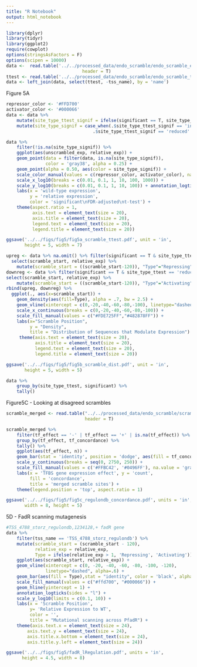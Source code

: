 ```yaml
---
title: "R Notebook"
output: html_notebook
---
```


```r
library(dplyr)
library(tidyr)
library(ggplot2)
require(cowplot)
options(stringsAsFactors = F)
options(scipen = 10000)
data <-  read.table('../../processed_data/endo_scramble/endo_scramble_expression_formatted_std.txt', 
                             header = T)
ttest <- read.table('../../processed_data/endo_scramble/endo_scramble_ttests.txt', header = T)
data <- left_join(data, select(ttest, -tss_name), by = 'name')
```

Figure 5A
```r
repressor_color <- '#FFD700'
activator_color <- '#000066'
data <- data %>% 
    mutate(site_type_ttest_signif = ifelse(significant == T, site_type_ttest, NA)) %>% 
    mutate(site_type_signif = case_when(.$site_type_ttest_signif == 'increased' ~ 'repressing',
                                 .$site_type_ttest_signif == 'reduced' ~ 'activating'))

data %>% 
    filter(!is.na(site_type_signif)) %>% 
    ggplot(aes(unscrambled_exp, relative_exp)) + 
    geom_point(data = filter(data, is.na(site_type_signif)), 
               color = 'gray38', alpha = 0.25) +
    geom_point(alpha = 0.50, aes(color = site_type_signif)) +
    scale_color_manual(values = c(repressor_color, activator_color), na.value = 'gray65') +
    scale_x_log10(breaks = c(0.01, 0.1, 1, 10, 100, 1000)) + 
    scale_y_log10(breaks = c(0.01, 0.1, 1, 10, 100)) + annotation_logticks() +
    labs(x = 'wild-type expression',
         y = 'relative expression',
         color = 'significant\nFDR-adjusted\nt-test') +
    theme(aspect.ratio = 1,
          axis.text = element_text(size = 20),
          axis.title = element_text(size = 20),
          legend.text = element_text(size = 20),
          legend.title = element_text(size = 20))

ggsave('../../figs/fig5/fig5a_scramble_ttest.pdf', unit = 'in', 
       height = 5, width = 7)
```

```r
upreg <- data %>% na.omit() %>% filter(significant == T & site_type_ttest == 'increased') %>%
  select(scramble_start, relative_exp) %>%
    mutate(scramble_start = ((scramble_start-120)), "Type"="Repressing")
downreg <- data %>% filter(significant == T & site_type_ttest == 'reduced') %>% 
select(scramble_start, relative_exp) %>%
    mutate(scramble_start = ((scramble_start-120)), "Type"="Activating")
rbind(upreg, downreg) %>%
  ggplot(., aes(x=scramble_start)) +
    geom_density(aes(fill=Type), alpha = .7, bw = 2.5) +
    geom_vline(xintercept = c(0,-20,-40,-60,-80,-100), linetype="dashed", alpha=.6) +
    scale_x_continuous(breaks = c(0,-20,-40,-60,-80,-100)) +
    scale_fill_manual(values = c("#FDE725FF","#482878FF")) +
    labs(x="Scramble Position",
         y = "Density", 
         title = "Distribution of Sequences that Modulate Expression") +
     theme(axis.text = element_text(size = 20),
           axis.title = element_text(size = 20),
           legend.text = element_text(size = 20),
           legend.title = element_text(size = 20))

ggsave('../../figs/fig5/fig5b_scramble_dist.pdf', unit = 'in', 
       height = 5, width = 5)
```

```r
data %>% 
    group_by(site_type_ttest, significant) %>% 
    tally()
```

Figure5C - Looking at disagreed scrambles

```r
scramble_merged <- read.table("../../processed_data/endo_scramble/scramble_merged_sites.txt", 
                              header = T)

scramble_merged %>% 
    filter(tf_effect == '-' | tf_effect == '+' | is.na(tf_effect)) %>%
    group_by(tf_effect, tf_concordance) %>% 
    tally() %>% 
    ggplot(aes(tf_effect, n)) +
    geom_bar(stat = 'identity', position = 'dodge', aes(fill = tf_concordance)) +
    scale_y_continuous(breaks = seq(0, 2750, 250)) +
    scale_fill_manual(values = c('#FFBC42', '#0496FF'), na.value = 'gray38') +
    labs(x = 'TFBS gene expression effect', y = 'count', 
         fill = 'concordance',
         title = 'merged scramble sites') +
    theme(legend.position = 'top', aspect.ratio = 1)

ggsave('../../figs/fig5/fig5c_regulondb_concordance.pdf', units = 'in',
       width = 8, height = 5)
```

5D - FadR scanning mutagenesis

```r
#TSS_4788_storz_regulondb,1234128,+ fadR gene
data %>% 
    filter(tss_name == 'TSS_4788_storz_regulondb') %>%
    mutate(scramble_start = (scramble_start - 120),
           relative_exp = relative_exp,
           Type = ifelse(relative_exp > 1, 'Repressing', 'Activating')) %>% 
    ggplot(aes(scramble_start, relative_exp)) +
    geom_vline(xintercept = c(0, -20, -40, -60, -80, -100, -120),
               linetype="dashed", alpha=.6) +
    geom_bar(aes(fill = Type),stat = "identity", color = 'black', alpha = 0.8) +
    scale_fill_manual(values = c("#ffd700", "#000066")) +
    geom_hline(yintercept = 1) +
    annotation_logticks(sides = "l") +
    scale_y_log10(limits = c(0.1, 10)) +
    labs(x = 'Scramble Position',
         y= 'Relative Expression to WT',
         color = '',
         title = "Mutational scanning across PfadR") +
    theme(axis.text.x = element_text(size = 24), 
        axis.text.y = element_text(size = 24),
        axis.title.x.bottom = element_text(size = 24),
        axis.title.y.left = element_text(size = 24))

ggsave('../../figs/fig5/fadR_lRegulation.pdf', units = 'in',
      height = 4.5, width = 8)
```